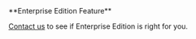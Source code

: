<Info>
  **Enterprise Edition Feature**

  [Contact us](https://docs.onyx.app/contact_us) to see if Enterprise Edition is right for you.
</Info>
